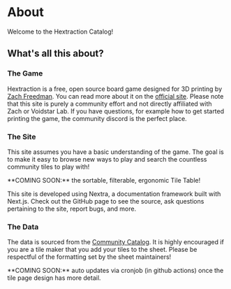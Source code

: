 
# About

Welcome to the Hextraction Catalog!

## What's all this about?

### The Game

Hextraction is a free, open source board game designed for 3D printing by [Zach Freedman](https://www.youtube.com/@ZackFreedman).
You can read more about it on the [official site](https://www.playhextraction.com/what-in-tarnation).
Please note that this site is purely a community effort and not directly affiliated with Zach or Voidstar Lab.
If you have questions, for example how to get started printing the game, the community discord is the perfect place.

### The Site

This site assumes you have a basic understanding of the game.
The goal is to make it easy to browse new ways to play and search the countless community tiles to play with!

<Callout type="info" emoji="🕑">
  **COMING SOON:** the sortable, filterable, ergonomic Tile Table!
</Callout>

This site is developed using Nextra, a documentation framework built with Next.js.
Check out the GitHub page to see the source, ask questions pertaining to the site,
report bugs, and more.

### The Data

The data is sourced from the [Community Catalog](https://docs.google.com/spreadsheets/d/1JfqIVOjToIS0rCQC8AIWeRLpMmSNDphn8_660eaTjaY/edit?gid=414788452#gid=414788452&fvid=104313283).
It is highly encouraged if you are a tile maker that you add your tiles to the sheet.
Please be respectful of the formatting set by the sheet maintainers!

<Callout type="info" emoji="🕑">
  **COMING SOON:** auto updates via cronjob (in github actions) once the tile
  page design has more detail.
</Callout>
